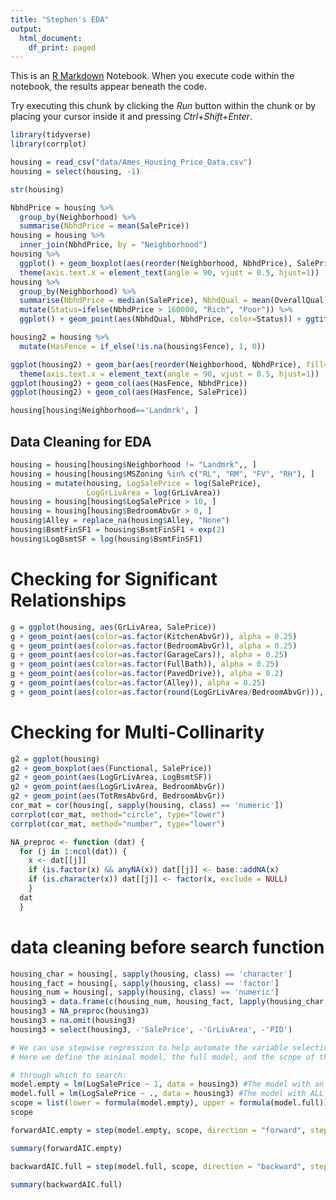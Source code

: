 ```yaml
---
title: "Stephen's EDA"
output:
  html_document:
    df_print: paged
---
```


This is an [R Markdown](http://rmarkdown.rstudio.com) Notebook. When you execute code within the notebook, the results appear beneath the code. 

Try executing this chunk by clicking the *Run* button within the chunk or by placing your cursor inside it and pressing *Ctrl+Shift+Enter*. 

```r
library(tidyverse)
library(corrplot)
```

```r
housing = read_csv("data/Ames_Housing_Price_Data.csv")
housing = select(housing, -1)
```
```r
str(housing)
```

```r
NbhdPrice = housing %>% 
  group_by(Neighborhood) %>% 
  summarise(NbhdPrice = mean(SalePrice))
housing = housing %>% 
  inner_join(NbhdPrice, by = "Neighborhood")
housing %>% 
  ggplot() + geom_boxplot(aes(reorder(Neighborhood, NbhdPrice), SalePrice)) + 
  theme(axis.text.x = element_text(angle = 90, vjust = 0.5, hjust=1))
housing %>% 
  group_by(Neighborhood) %>% 
  summarise(NbhdPrice = median(SalePrice), NbhdQual = mean(OverallQual)) %>% 
  mutate(Status=ifelse(NbhdPrice > 160000, "Rich", "Poor")) %>% 
  ggplot() + geom_point(aes(NbhdQual, NbhdPrice, color=Status)) + ggtitle("Neighborhood Price Sensitivity with Respect to Quality") + ylab("Median Price") + xlab("Mean Quality")
```

```r
housing2 = housing %>% 
  mutate(HasFence = if_else(!is.na(housing$Fence), 1, 0))

ggplot(housing2) + geom_bar(aes(reorder(Neighborhood, NbhdPrice), fill=HasFence)) + 
  theme(axis.text.x = element_text(angle = 90, vjust = 0.5, hjust=1))
ggplot(housing2) + geom_col(aes(HasFence, NbhdPrice))
ggplot(housing2) + geom_col(aes(HasFence, SalePrice))
```

```r
housing[housing$Neighborhood=='Landmrk', ]
```
## Data Cleaning for EDA
```r
housing = housing[housing$Neighborhood != "Landmrk",, ]
housing = housing[housing$MSZoning %in% c("RL", "RM", "FV", "RH"), ]
housing = mutate(housing, LogSalePrice = log(SalePrice),
                 LogGrLivArea = log(GrLivArea))
housing = housing[housing$LogSalePrice > 10, ]
housing = housing[housing$BedroomAbvGr > 0, ]
housing$Alley = replace_na(housing$Alley, "None")
housing$BsmtFinSF1 = housing$BsmtFinSF1 + exp(2)
housing$LogBsmtSF = log(housing$BsmtFinSF1)
```

# Checking for Significant Relationships
```r
g = ggplot(housing, aes(GrLivArea, SalePrice))
g + geom_point(aes(color=as.factor(KitchenAbvGr)), alpha = 0.25)
g + geom_point(aes(color=as.factor(BedroomAbvGr)), alpha = 0.25)
g + geom_point(aes(color=as.factor(GarageCars)), alpha = 0.25)
g + geom_point(aes(color=as.factor(FullBath)), alpha = 0.25)
g + geom_point(aes(color=as.factor(PavedDrive)), alpha = 0.2)
g + geom_point(aes(color=as.factor(Alley)), alpha = 0.25)
g + geom_point(aes(color=as.factor(round(LogGrLivArea/BedroomAbvGr))), alpha = 0.5)
```

# Checking for Multi-Collinarity

```r
g2 = ggplot(housing)
g2 + geom_boxplot(aes(Functional, SalePrice))
g2 + geom_point(aes(LogGrLivArea, LogBsmtSF))
g2 + geom_point(aes(LogGrLivArea, BedroomAbvGr))
g2 + geom_point(aes(TotRmsAbvGrd, BedroomAbvGr))
cor_mat = cor(housing[, sapply(housing, class) == 'numeric'])
corrplot(cor_mat, method="circle", type="lower")
corrplot(cor_mat, method="number", type="lower")
```

```r
NA_preproc <- function (dat) {
  for (j in 1:ncol(dat)) {
    x <- dat[[j]]
    if (is.factor(x) && anyNA(x)) dat[[j]] <- base::addNA(x)
    if (is.character(x)) dat[[j]] <- factor(x, exclude = NULL)
    }
  dat
  }
```

# data cleaning before search function
```r
housing_char = housing[, sapply(housing, class) == 'character']
housing_fact = housing[, sapply(housing, class) == 'factor']
housing_num = housing[, sapply(housing, class) == 'numeric']
housing3 = data.frame(c(housing_num, housing_fact, lapply(housing_char, as.factor)))
housing3 = NA_preproc(housing3)
housing3 = na.omit(housing3)
housing3 = select(housing3, -'SalePrice', -'GrLivArea', -'PID')
```


```r
# We can use stepwise regression to help automate the variable selection process.
# Here we define the minimal model, the full model, and the scope of the models

# through which to search:
model.empty = lm(LogSalePrice ~ 1, data = housing3) #The model with an intercept ONLY.
model.full = lm(LogSalePrice ~ ., data = housing3) #The model with ALL variables.
scope = list(lower = formula(model.empty), upper = formula(model.full))
scope
```

```r
forwardAIC.empty = step(model.empty, scope, direction = "forward", steps = 20)
```

```r
summary(forwardAIC.empty)
```

```r
backwardAIC.full = step(model.full, scope, direction = "backward", steps = 20)
```

```r
summary(backwardAIC.full)
```

